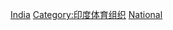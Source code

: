 {{Commons category|National sports teams of India}}
[[Category:各國國家體育隊|India]]
[[Category:印度体育组织|Category:印度体育组织]]
[[Category:印度體育隊|National]]
{{CatAutoTOC}}